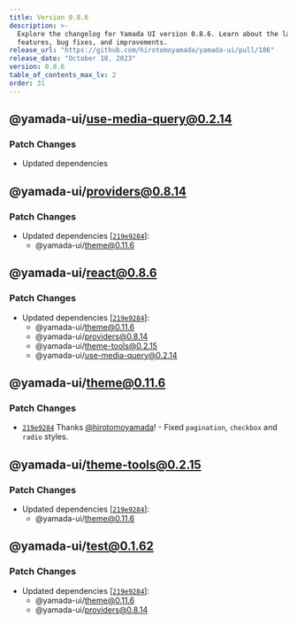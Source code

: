 ```yaml
---
title: Version 0.8.6
description: >-
  Explore the changelog for Yamada UI version 0.8.6. Learn about the latest
  features, bug fixes, and improvements.
release_url: "https://github.com/hirotomoyamada/yamada-ui/pull/186"
release_date: "October 18, 2023"
version: 0.8.6
table_of_contents_max_lv: 2
order: 31
---
```


## @yamada-ui/use-media-query@0.2.14

### Patch Changes

- Updated dependencies

## @yamada-ui/providers@0.8.14

### Patch Changes

- Updated dependencies \[[`219e9284`](https://github.com/hirotomoyamada/yamada-ui/commit/219e9284227a09263b555d0473c55900b0746fbe)]:
  - @yamada-ui/theme@0.11.6

## @yamada-ui/react@0.8.6

### Patch Changes

- Updated dependencies \[[`219e9284`](https://github.com/hirotomoyamada/yamada-ui/commit/219e9284227a09263b555d0473c55900b0746fbe)]:
  - @yamada-ui/theme@0.11.6
  - @yamada-ui/providers@0.8.14
  - @yamada-ui/theme-tools@0.2.15
  - @yamada-ui/use-media-query@0.2.14

## @yamada-ui/theme@0.11.6

### Patch Changes

- [`219e9284`](https://github.com/hirotomoyamada/yamada-ui/commit/219e9284227a09263b555d0473c55900b0746fbe) Thanks [@hirotomoyamada](https://github.com/hirotomoyamada)! - Fixed `pagination`, `checkbox` and `radio` styles.

## @yamada-ui/theme-tools@0.2.15

### Patch Changes

- Updated dependencies \[[`219e9284`](https://github.com/hirotomoyamada/yamada-ui/commit/219e9284227a09263b555d0473c55900b0746fbe)]:
  - @yamada-ui/theme@0.11.6

## @yamada-ui/test@0.1.62

### Patch Changes

- Updated dependencies \[[`219e9284`](https://github.com/hirotomoyamada/yamada-ui/commit/219e9284227a09263b555d0473c55900b0746fbe)]:
  - @yamada-ui/theme@0.11.6
  - @yamada-ui/providers@0.8.14
